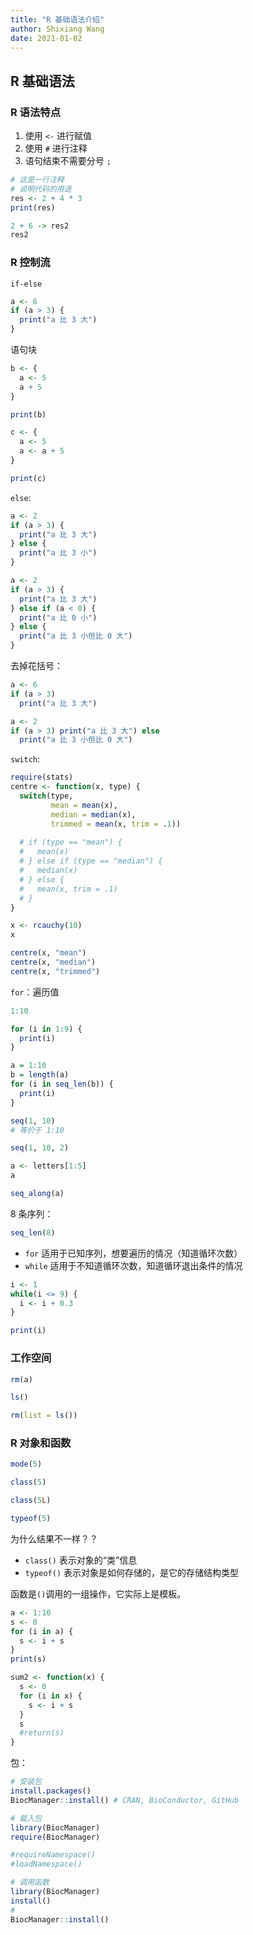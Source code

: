 ```yaml
---
title: "R 基础语法介绍"
author: Shixiang Wang
date: 2021-01-02
---
```


## R 基础语法

### R 语法特点

1. 使用 `<-` 进行赋值
2. 使用 `#` 进行注释
3. 语句结束不需要分号 `;`

```r
# 这是一行注释
# 说明代码的用途
res <- 2 + 4 * 3
print(res)
```

```r
2 + 6 -> res2
res2
```

### R 控制流

`if-else`

```r
a <- 6
if (a > 3) {
  print("a 比 3 大")
}
```

语句块

```r
b <- {
  a <- 5
  a + 5
}

print(b)
```


```r
c <- {
  a <- 5
  a <- a + 5
}

print(c)
```

`else`:

```r
a <- 2
if (a > 3) {
  print("a 比 3 大")
} else {
  print("a 比 3 小")
}
```

```r
a <- 2
if (a > 3) {
  print("a 比 3 大")
} else if (a < 0) {
  print("a 比 0 小")
} else {
  print("a 比 3 小但比 0 大")
}
```

去掉花括号：

```r
a <- 6
if (a > 3) 
  print("a 比 3 大")
```


```r
a <- 2
if (a > 3) print("a 比 3 大") else 
  print("a 比 3 小但比 0 大")
```

`switch`:

```r
require(stats)
centre <- function(x, type) {
  switch(type,
         mean = mean(x),
         median = median(x),
         trimmed = mean(x, trim = .1))
  
  # if (type == "mean") {
  #   mean(x)
  # } else if (type == "median") {
  #   median(x)
  # } else {
  #   mean(x, trim = .1)
  # }
}
```

```r
x <- rcauchy(10)
x
```

```r
centre(x, "mean")
centre(x, "median")
centre(x, "trimmed")
```


`for`：遍历值

```r
1:10
```


```r
for (i in 1:9) {
  print(i)
}
```

```r
a = 1:10
b = length(a)
for (i in seq_len(b)) {
  print(i)
}
```

```r
seq(1, 10)
# 等价于 1:10
```

```r
seq(1, 10, 2)
```

```r
a <- letters[1:5]
a
```

```r
seq_along(a)
```
8 条序列：

```r
seq_len(8)
```

- `for` 适用于已知序列，想要遍历的情况（知道循环次数）
- `while` 适用于不知道循环次数，知道循环退出条件的情况

```r
i <- 1
while(i <= 9) {
  i <- i + 0.3
}

print(i)
```

### 工作空间

```r
rm(a)
```

```r
ls()
```


```r
rm(list = ls())
```


### R 对象和函数


```r
mode(5)
```

```r
class(5)
```

```r
class(5L)
```

```r
typeof(5)
```

为什么结果不一样？？

- `class()` 表示对象的“类”信息
- `typeof()` 表示对象是如何存储的，是它的存储结构类型

函数是`()`调用的一组操作，它实际上是模板。

```r
a <- 1:10
s <- 0
for (i in a) {
  s <- i + s
}
print(s)
```

```r
sum2 <- function(x) {
  s <- 0
  for (i in x) {
    s <- i + s
  }
  s
  #return(s)
}
```

包：

```r
# 安装包
install.packages()
BiocManager::install() # CRAN, BioConductor, GitHub

# 载入包
library(BiocManager)
require(BiocManager)

#requireNamespace()
#loadNamespace()

# 调用函数
library(BiocManager)
install()
#
BiocManager::install()
```


